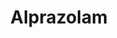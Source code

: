 ---
title: Alprazolam
aka:
  - xanax
duration_chart_title: Oral Duration of Alprazolam
duration_chart:
  total: 6–8 hours
  onset: 15–30 minutes
  coming_up: 50–90 minutes
  plateau: 1–2 hours
  coming_down: 2–4 hours
  after_effects: 6–24 hours
positive_effects: euphoria, relaxation, increased sociability
neutral_effects: slurred speech, flushed skin
negative_effects: nausea, reduced coordination, memory impairment
dosage_table:
  title: Oral Dosage of Alprazolam
  threshold: 0.10 mg
  light: 0.25–0.5 mg
  common: 0.5–1.5 mg
  strong: 1.5–2 mg
  heavy: 2+ mg
--- 